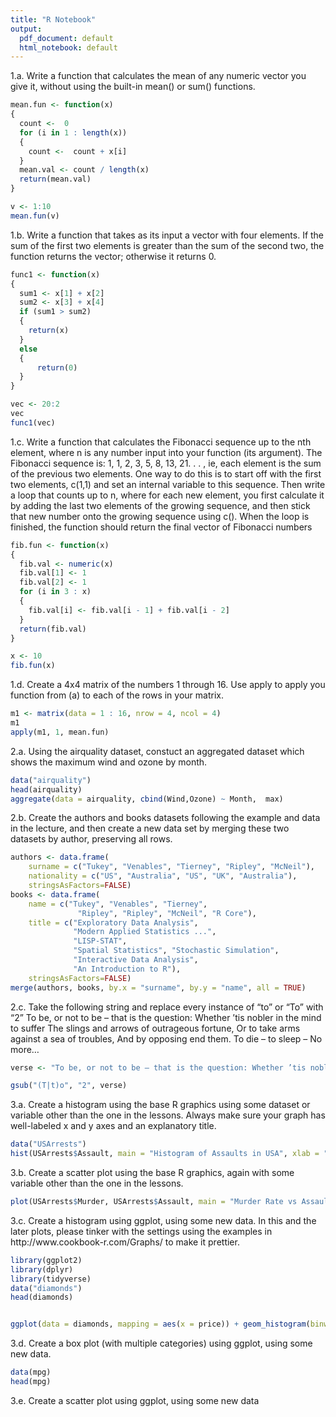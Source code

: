 ```yaml
---
title: "R Notebook"
output:
  pdf_document: default
  html_notebook: default
---
```



1.a. Write a function that calculates the mean of any numeric vector you give it, without using the built-in mean() or sum() functions.
```r
mean.fun <- function(x)
{
  count <-  0
  for (i in 1 : length(x))
  {
    count <-  count + x[i]
  }
  mean.val <- count / length(x)
  return(mean.val)
}

v <- 1:10
mean.fun(v)
```

1.b. Write a function that takes as its input a vector with four elements. If the sum of the first two elements is greater than the sum of the second two, the function returns the vector; otherwise it returns 0.
```r
func1 <- function(x)
{
  sum1 <- x[1] + x[2]
  sum2 <- x[3] + x[4]
  if (sum1 > sum2)
  {
    return(x)
  }
  else
  {
      return(0)
  }
}

vec <- 20:2
vec
func1(vec)
```

1.c. Write a function that calculates the Fibonacci sequence up to the nth element, where n is any number input into your function (its argument). The Fibonacci sequence is: 1, 1, 2, 3, 5, 8, 13, 21. . . , ie, each element is the sum of the previous two elements. One way to do this is to start off with the first two elements, c(1,1) and set an internal variable to this sequence. Then write a loop that counts up to n, where for each new element, you first calculate it by adding the last two elements of the growing sequence, and then stick that new number onto the growing sequence using c(). When the loop is finished, the function should return the final vector of Fibonacci numbers
```r
fib.fun <- function(x)
{
  fib.val <- numeric(x)
  fib.val[1] <- 1
  fib.val[2] <- 1
  for (i in 3 : x)
  {
    fib.val[i] <- fib.val[i - 1] + fib.val[i - 2]
  }
  return(fib.val)
}

x <- 10
fib.fun(x)
```

1.d. Create a 4x4 matrix of the numbers 1 through 16. Use apply to apply you function from (a) to each of the rows in your matrix.
```r
m1 <- matrix(data = 1 : 16, nrow = 4, ncol = 4)
m1
apply(m1, 1, mean.fun)

```

2.a. Using the airquality dataset, constuct an aggregated dataset which shows the maximum wind and ozone by month.
```r
data("airquality")
head(airquality)
aggregate(data = airquality, cbind(Wind,Ozone) ~ Month,  max)
```

2.b. Create the authors and books datasets following the example and data in the lecture, and then create a new data set by merging these two datasets by author, preserving all rows.
```r
authors <- data.frame(
    surname = c("Tukey", "Venables", "Tierney", "Ripley", "McNeil"), 
    nationality = c("US", "Australia", "US", "UK", "Australia"),
    stringsAsFactors=FALSE)
books <- data.frame(
    name = c("Tukey", "Venables", "Tierney",
               "Ripley", "Ripley", "McNeil", "R Core"),
    title = c("Exploratory Data Analysis",
              "Modern Applied Statistics ...",
              "LISP-STAT",
              "Spatial Statistics", "Stochastic Simulation",
              "Interactive Data Analysis",
              "An Introduction to R"),
    stringsAsFactors=FALSE)
merge(authors, books, by.x = "surname", by.y = "name", all = TRUE)
```

2.c. Take the following string and replace every instance of “to” or “To” with “2”
To be, or not to be – that is the question: Whether ’tis nobler in the mind to suffer
The slings and arrows of outrageous fortune, Or to take arms against a sea of troubles,
And by opposing end them. To die – to sleep – No more...
```r
verse <- "To be, or not to be – that is the question: Whether ’tis nobler in the mind to suffer The slings and arrows of outrageous fortune, Or to take arms against a sea of troubles, And by opposing end them. To die – to sleep – No more..."

gsub("(T|t)o", "2", verse)
```

3.a. Create a histogram using the base R graphics using some dataset or variable other than the one in the lessons. Always make sure your graph has well-labeled x and y axes and an explanatory title.
```r
data("USArrests")
hist(USArrests$Assault, main = "Histogram of Assaults in USA", xlab = "Assaults in USA")
```
 
3.b. Create a scatter plot using the base R graphics, again with some variable other than the one in the lessons.
```r
plot(USArrests$Murder, USArrests$Assault, main = "Murder Rate vs Assault Rate", xlab = "Murder Rate", ylab = "Assault Rate", col= c("deeppink", "blue"), pch = 20, cex = 1.5)
```

3.c. Create a histogram using ggplot, using some new data. In this and the later plots, please tinker with the settings using the examples in http://www.cookbook-r.com/Graphs/ to make it prettier.
```r
library(ggplot2)
library(dplyr)
library(tidyverse)
data("diamonds")
head(diamonds)


ggplot(data = diamonds, mapping = aes(x = price)) + geom_histogram(binwidth = 50) + ggtitle("Diamond Price Distribution") + xlab("Diamond Price - Binwidth 50") + ylab("Frequency") + theme_minimal() + xlim(0,2500)
```
3.d. Create a box plot (with multiple categories) using ggplot, using some new data.
```r
data(mpg)
head(mpg)


```

3.e. Create a scatter plot using ggplot, using some new data
```r

```
